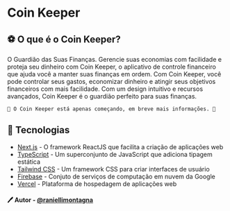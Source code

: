 # Coin Keeper

## ⚽ O que é o Coin Keeper?

O Guardião das Suas Finanças. Gerencie suas economias com facilidade e proteja seu dinheiro
com Coin Keeper, o aplicativo de controle financeiro que ajuda você a manter suas finanças em ordem.
Com Coin Keeper, você pode controlar seus gastos, economizar dinheiro e atingir seus objetivos
financeiros com mais facilidade. Com um design intuitivo e recursos avançados, Coin Keeper é o
guardião perfeito para suas finanças.

```
🚧 O Coin Keeper está apenas começando, em breve mais informações. 🚧
```

## 📱 Tecnologias

- [Next.js](https://nextjs.org/) - O framework ReactJS que facilita a criação de aplicações web
- [TypeScript](https://www.typescriptlang.org/) - Um superconjunto de JavaScript que adiciona tipagem estática
- [Tailwind CSS](https://tailwindcss.com/) - Um framework CSS para criar interfaces de usuário
- [Firebase](https://firebase.google.com/) - Conjuto de serviços de computação em nuvem da Google
- [Vercel](https://vercel.com/) - Plataforma de hospedagem de aplicações web

#### 🖊️ Autor - [@raniellimontagna](https://www.github.com/raniellimontagna)
